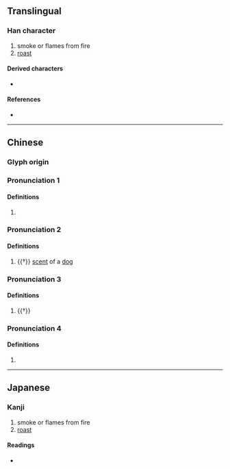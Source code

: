 {{character info}}
==Translingual==

===Han character===
{{Han char|rn=94|rad=犬|as=09|sn=12|four=46227|canj=KHAPV|ids=⿰犭曷}}

# smoke or flames from fire
# [[roast]]

====Derived characters====
* {{l|mul|[[𤺐]]}}

====References====
* {{Han ref|kx=0715.140|dkj=20550|dj=1127.100|hdz=21357.020|uh=7332|ud=29490|bh=DA74|bd=55924}}

----

==Chinese==
{{zh-forms}}

===Glyph origin===
{{Han etym}}

===Pronunciation 1===
{{zh-pron
|m=gé
|c=hit3,hot3
|mc=y
|oc=y
|cat=n
}}

====Definitions====
{{zh-hanzi}}

# {{zh-only|猲狚}}

===Pronunciation 2===
{{zh-pron
|m=hài
|cat=n
}}

====Definitions====
{{zh-hanzi}}

# {{†}} [[scent]] of a [[dog]]

===Pronunciation 3===
{{zh-pron
|m=hè
|cat=
}}

====Definitions====
{{zh-hanzi}}

# {{†}} {{zh-alt-form|嚇}}

===Pronunciation 4===
{{zh-pron
|m=xiē
|cat=n
}}

====Definitions====
{{zh-hanzi}}

# {{zh-only|猲獢}}

----

==Japanese==

===Kanji===
{{ja-kanji|grade=|rs=犬09}}

# smoke or flames from fire
# [[roast]]

====Readings====
* {{ja-readings|on=けつ, かつ, きょう, けち, こう, かち, かい}}